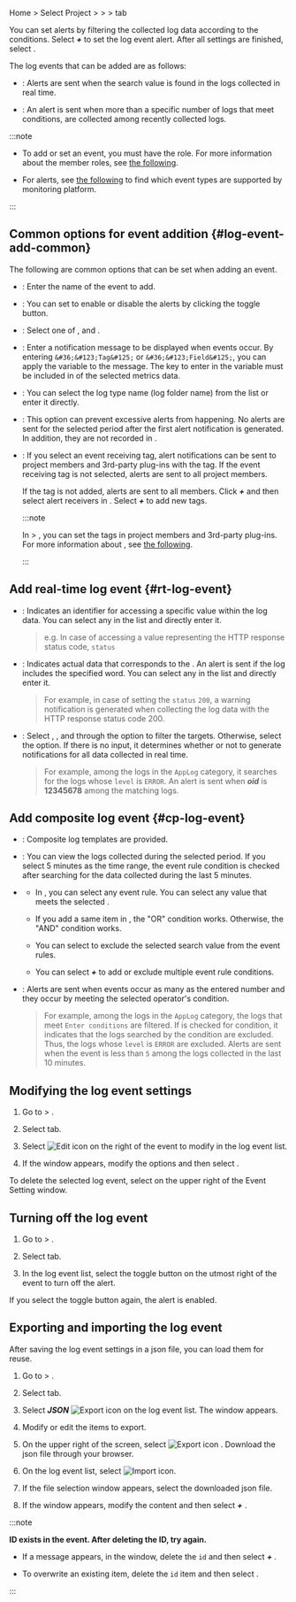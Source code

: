 Home &gt; Select Project &gt; <Cmdname sid="side_event" className="uitext" /> &gt; <Cmdname sid="side_eventSetting" className="uitext" /> &gt; <Cmdname sid="log" className="uitext" /> tab

You can set alerts by filtering the collected log data according to the conditions. Select **_+_** <Cmdname sid="add_notification" className="uitext" /> to set the log event alert. After all settings are finished, select <Cmdname sid="save" className="uitext" />.

<Xclude product='postgresql,mysql'>

<ImgLang img='log-alert-config.png' desc='Log notification setting' />

</Xclude>

<InDoc product='postgresql,mysql'>

<ImgLang img='db-log-alert-config.png' desc='Log notification setting' />

</InDoc>

The log events that can be added are as follows:

- <Cmdname sid="realtime_log_event" className="uitext" />: Alerts are sent when the search value is found in the logs collected in real time.

- <Cmdname sid="composite_log_event" className="uitext" />: An alert is sent when more than a specific number of logs that meet conditions, are collected among recently collected logs.

:::note

- To add or set an event, you must have the <Cmdname sid="sms_alert_settings" className="b600" /> role. For more information about the member roles, see [the following](../project/project-structure#project-auth).

- For alerts, see [the following](../support-env#support-notice) to find which event types are supported by monitoring platform.

:::

## Common options for event addition {#log-event-add-common}

The following are common options that can be set when adding an event.

- <Cmdname sid="event_title" className="uitext" />: Enter the name of the event to add.

- <Cmdname sid="enable_events" className="uitext" />: You can set to enable or disable the alerts by clicking the toggle button.

- <Cmdname sid="level" className="uitext" />: Select one of <Cmdname sid="fatal" className="vslow" />, <Cmdname sid="warning" className="slow" /> and <Cmdname sid="info" className="info" />.

- <Cmdname sid="message" className="uitext" />: Enter a notification message to be displayed when events occur. By entering `&#36;&#123;Tag&#125;` or `&#36;&#123;Field&#125;`, you can apply the variable to the message. The key to enter in the variable must be included in <Cmdname sid="category" className="uitext" /> of the selected metrics data.

- <Cmdname sid="category" className="uitext" />: You can select the log type name (log folder name) from the list or enter it directly.

- <Cmdname sid="skiptime" className="uitext" />: This option can prevent excessive alerts from happening. No alerts are sent for the selected period after the first alert notification is generated. In addition, they are not recorded in <Cmdname sid="side_eventHistory" className="uitext" />.

- <Cmdname sid="event_tag" className="uitext" />: If you select an event receiving tag, alert notifications can be sent to project members and 3rd-party plug-ins with the tag. If the event receiving tag is not selected, alerts are sent to all project members.

  If the tag is not added, alerts are sent to all members. Click **_+_** <Cmdname sid="add_tag" className="uitext" /> and then select alert receivers in <Cmdname sid="event_tag_list" className="uitext" />. Select **_+_** <Cmdname sid="create_new_eventtag" className="uitext" /> to add new tags.

  :::note

  In <Cmdname sid="side_event" className="uitext" /> &gt; <Cmdname sid="side_eventNoti" className="uitext" />, you can set the tags in project members and 3rd-party plug-ins. For more information about <Cmdname sid="side_eventNoti" className="uitext" />, see [the following](set-receive-event).

  :::

## Add real-time log event {#rt-log-event}

<ImgLang img='log-alert-rt.png' desc='실시간 로그 이벤트 추가 sc' />

- <Cmdname sid="ITM06429" className="uitext" />: Indicates an identifier for accessing a specific value within the log data. You can select any in the list and directly enter it.

  > e.g. In case of accessing a value representing the HTTP response status code, <Cmdname sid="ITM06429" className="uitext" /> `status`

- <Cmdname sid="ITM06430" className="uitext" />: Indicates actual data that corresponds to the <Cmdname sid="ITM06429" className="uitext" />. An alert is sent if the log includes the specified word. You can select any in the list and directly enter it.

  > For example, in case of setting the <Cmdname sid="ITM06429" className="uitext" /> `status` <Cmdname sid="ITM06430" className="uitext" /> `200`, a warning notification is generated when collecting the log data with the HTTP response status code 200.

- <Cmdname sid="alert_object_filtering" className="uitext" />: Select <Cmdname sid="ITM06429" className="uitext" />, <Cmdname sid="operator" className="uitext" />, and <Cmdname sid="ITM06430" className="uitext" /> through the <Cmdname sid="metrics_rule_select" className="uitext" /> option to filter the targets. Otherwise, select the <Cmdname sid="metrics_rule_direct" className="uitext" /> option. If there is no input, it determines whether or not to generate notifications for all data collected in real time.

  > For example, among the logs in the `AppLog` category, it searches for the logs whose `level` is `ERROR`. An alert is sent when **_oid_** is **12345678** among the matching logs.

## Add composite log event {#cp-log-event}

<ImgLang img='log-alert-cp.png' desc='복합 로그 이벤트 추가 sc' />

- <Cmdname sid="template" className="uitext" />: Composite log templates are provided.

- <Cmdname sid="data_time_range" className="uitext" />: You can view the logs collected during the selected period. If you select 5 minutes as the time range, the event rule condition is checked after searching for the data collected during the last 5 minutes.

- <Cmdname sid="ITM06654" className="uitext" />

  - In <Cmdname sid="ITM06429" className="uitext" />, you can select any event rule. You can select any value that meets the selected <Cmdname sid="ITM06429" className="uitext" />.

  - If you add a same item in <Cmdname sid="ITM06429" className="uitext" />, the "OR" condition works. Otherwise, the "AND" condition works.

  - You can select <Cmdname sid="exclude" className="uitext" /> to exclude the selected search value from the event rules.

  - You can select **_+_** <Cmdname sid="add" className="uitext" /> to add or exclude multiple event rule conditions.  

- <Cmdname sid="alert_rule" className="uitext" />: Alerts are sent when events occur as many as the entered number and they occur by meeting the selected operator's condition.

  > For example, among the logs in the `AppLog` category, the logs that meet `Enter conditions` are filtered. If <Cmdname sid="exclude" className="uitext" /> is checked for condition, it indicates that the logs searched by the condition are excluded. Thus, the logs whose `level` is `ERROR` are excluded. Alerts are sent when the event is less than `5` among the logs collected in the last 10 minutes.

## Modifying the log event settings

1. Go to <Cmdname sid="side_event" className="uitext" /> &gt; <Cmdname sid="side_eventSetting" className="uitext" />.

2. Select <Cmdname sid="log" className="uitext" /> tab.

3. Select ![Edit icon](/img/ico-edit.svg) on the right of the event to modify in the log event list.

4. If the <Cmdname sid="event_setting" className="uitext" /> window appears, modify the options and then select <Cmdname sid="save" className="uitext" />.

To delete the selected log event, select <Cmdname sid="delete" className="uitext" /> on the upper right of the Event Setting window.

## Turning off the log event

1. Go to <Cmdname sid="side_event" className="uitext" /> &gt; <Cmdname sid="side_eventSetting" className="uitext" />.

2. Select <Cmdname sid="log" className="uitext" /> tab.

3. In the log event list, select the toggle button on the utmost right of the event to turn off the alert.

If you select the toggle button again, the alert is enabled.

## Exporting and importing the log event

After saving the log event settings in a json file, you can load them for reuse.

1. Go to <Cmdname sid="side_event" className="uitext" /> &gt; <Cmdname sid="side_eventSetting" className="uitext" />.

2. Select <Cmdname sid="log" className="uitext" /> tab.

3. Select **_JSON_** ![Export icon](/img/ico-export.svg) on the log event list. The <Cmdname sid="export_json" className="uitext" /> window appears.

4. Modify or edit the items to export.

5. On the upper right of the screen, select ![Export icon](/img/ico-export.svg) <Cmdname sid="export" className="uitext" />. Download the json file through your browser.

6. On the log event list, select ![Import icon](/img/ico-import.svg).

7. If the file selection window appears, select the downloaded json file.

8. If the <Cmdname sid="import_json" className="uitext" /> window appears, modify the content and then select ***+*** <Cmdname sid="add_to_list" className="uitext" />.

:::note 

**ID exists in the event. After deleting the ID, try again.**

- If a message appears, in the <Cmdname sid="import_json" className="uitext" /> window, delete the `id` and then select **_+_** <Cmdname sid="add_to_list" className="uitext" />.

- To overwrite an existing item, delete the `id` item and then select <Cmdname sid="overwrite" className="uitext" />.

:::
